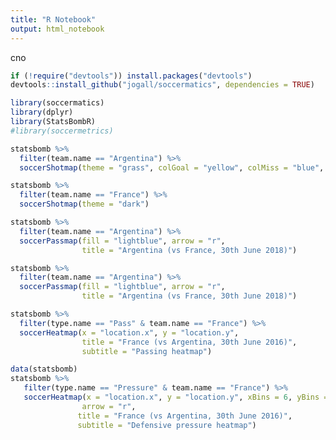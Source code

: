 ```yaml
---
title: "R Notebook"
output: html_notebook
---
```

cno
```r
if (!require("devtools")) install.packages("devtools")
devtools::install_github("jogall/soccermatics", dependencies = TRUE)

library(soccermatics)
library(dplyr)
library(StatsBombR)
#library(soccermetrics)
```

```r
statsbomb %>%
  filter(team.name == "Argentina") %>%
  soccerShotmap(theme = "grass", colGoal = "yellow", colMiss = "blue", legend = T)
```

```r
statsbomb %>%
  filter(team.name == "France") %>%
  soccerShotmap(theme = "dark")

```

```r
statsbomb %>%
  filter(team.name == "Argentina") %>%
  soccerPassmap(fill = "lightblue", arrow = "r",
                title = "Argentina (vs France, 30th June 2018)")
```
```r
statsbomb %>%
  filter(team.name == "Argentina") %>%
  soccerPassmap(fill = "lightblue", arrow = "r",
                title = "Argentina (vs France, 30th June 2018)")
```

```r
statsbomb %>%
  filter(type.name == "Pass" & team.name == "France") %>% 
  soccerHeatmap(x = "location.x", y = "location.y",
                title = "France (vs Argentina, 30th June 2016)", 
                subtitle = "Passing heatmap")
```

```r
data(statsbomb)
statsbomb %>%
   filter(type.name == "Pressure" & team.name == "France") %>%
   soccerHeatmap(x = "location.x", y = "location.y", xBins = 6, yBins = 3,
                arrow = "r",
               title = "France (vs Argentina, 30th June 2016)",
               subtitle = "Defensive pressure heatmap")
```

